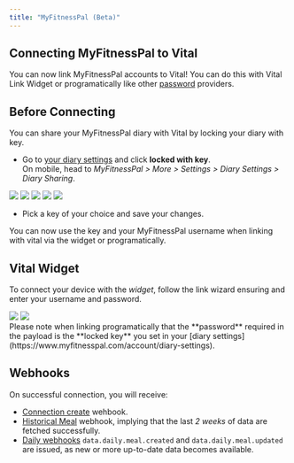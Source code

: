 ```yaml
---
title: "MyFitnessPal (Beta)"
---
```


## Connecting MyFitnessPal to Vital

You can now link MyFitnessPal accounts to Vital! You can do this with Vital Link Widget or programatically like other [password](/api-reference/link/link-password-provider) providers.

## Before Connecting

You can share your MyFitnessPal diary with Vital by locking your diary with key.
- Go to [your diary settings](https://www.myfitnesspal.com/account/diary-settings) and click **locked with key**.<br/>
  On mobile, head to *MyFitnessPal > More > Settings > Diary Settings > Diary Sharing*.
<Tabs>
	<Tab title="web">
		<Frame>
		    <img
			src="/img/mfp-lock-diary.jpg"
			className="w-100 block mx-auto"
		    />
		</Frame>
	</Tab>
	<Tab title="mobile">
		<Tabs>
			<Tab title="more"><img src="/img/mfp-more.jpeg" className="w-1/3 block mx-auto" /></Tab>
			<Tab title="settings"><img src="/img/mfp-settings.jpeg" className="w-1/3 block mx-auto" /></Tab>
			<Tab title="diary settings"><img src="/img/mfp-diary-settings.jpeg" className="w-1/3 block mx-auto" /></Tab>
			<Tab title="diary sharing"><img src="/img/mfp-diary-sharing.jpeg" className="w-1/3 block mx-auto" /></Tab>
		</Tabs>
	</Tab>
</Tabs>


- Pick a key of your choice and save your changes.

You can now use the key and your MyFitnessPal username when linking with vital via the widget or programatically.

## Vital Widget

To connect your device with the _widget_, follow the link wizard ensuring and enter your username and password.

<Frame>
  <img
    src="/img/my_fitness_pal_link_search.png"
    className="w-2/5 block mx-auto"
  />
  <img
    src="/img/mfp-link-widget.png"
    className="w-2/5 block mx-auto"
  />
</Frame>

<br />

<Info>
Please note when linking programatically that the **password** required in the payload 
is the **locked key** you set in your [diary settings](https://www.myfitnesspal.com/account/diary-settings).
</Info>

## Webhooks

On successful connection, you will receive:

- [Connection create](/webhooks/introduction#connection-created) wehbook.
- [Historical Meal](/webhooks/introduction#historical-data-flow) webhook, implying that the last _2 weeks_ of data are fetched successfully.
- [Daily webhooks](/webhooks/introduction#daily-data-flow) `data.daily.meal.created` and `data.daily.meal.updated` are issued, as new or more up-to-date data becomes available.
